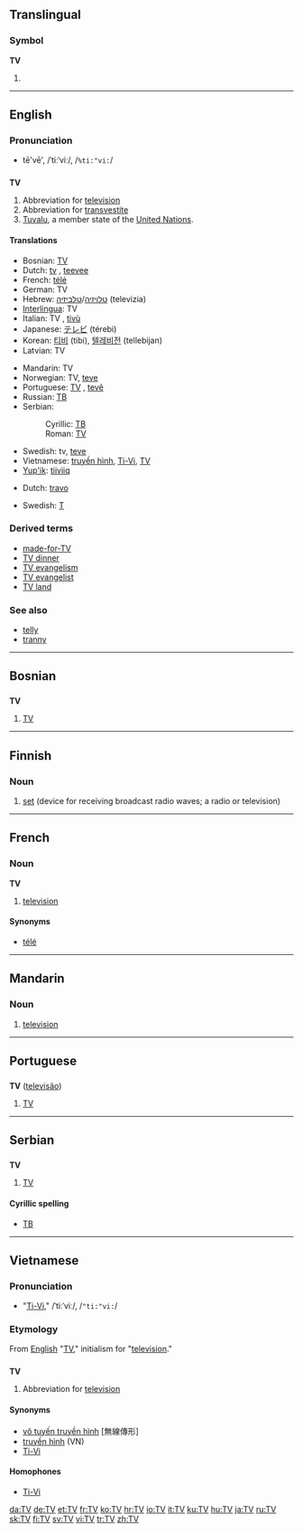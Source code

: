 {{see|.tv}}
{{wikipedia|dab=TV (disambiguation)|TV}}
==Translingual==

===Symbol===
'''TV'''

# {{SI-unit|tera|volt|[[electromotive force]]}}

----

==English==

===Pronunciation===
* tē'vē', /ˈtiːˈviː/, /<tt>%ti:"vi:</tt>/

==={{abbreviation}}===
'''TV'''

# Abbreviation for [[television]]
# Abbreviation for [[transvestite]]
# [[Tuvalu]], a member state of the [[United Nations]].

====Translations====
{{trans-top|abbreviation for television}}
* Bosnian: [[TV#Bosnian|TV]]
* Dutch: [[tv]] {{f}}, [[teevee]] {{f}}
* French: [[télé]] {{f}}
* German: TV {{n}}
* Hebrew: [[טלויזיה]]/[[טלביזיה]] (televizia) {{f}}
* [[Interlingua]]: TV
* Italian: TV {{f}}, [[tivù]] {{f}}
* Japanese: [[テレビ]] (térebi)
* Korean: [[티비]] (tibi), [[텔레비전]] (tellebijan)
* Latvian: TV
{{trans-mid}}
* Mandarin: TV
* Norwegian: TV, [[teve]]
* Portuguese: [[TV#Portuguese|TV]] {{f}}, [[tevê]] {{f}}
* Russian: [[ТВ#Russian|ТВ]] {{unicode|(tɛvɛ́)}} {{n}}
* Serbian:
*: Cyrillic: [[ТВ#Serbian|ТВ]]
*: Roman: [[TV#Serbian|TV]]
* Swedish: tv, [[teve]]
* Vietnamese: [[truyền hình]], [[Ti-Vi]], [[TV#Vietnamese|TV]]
* [[Yup'ik]]: [[tiiviiq]]
{{trans-bottom}}

{{trans-top|abbreviation for transvestite}}
* Dutch: [[travo]] {{m}}
{{trans-mid}}
* Swedish: [[T]]
{{trans-bottom}}

===Derived terms===
* [[made-for-TV]]
* [[TV dinner]]
* [[TV evangelism]]
* [[TV evangelist]]
* [[TV land]]

===See also===
* [[telly]]
* [[tranny]]

----

==Bosnian==

==={{abbreviation|Bosnian}}===
'''TV''' {{m}}

# [[TV#English|TV]]

----

==Finnish==

===Noun===
{{infl|fi|noun}}

# [[set]] (device for receiving broadcast radio waves; a radio or television)

{{tbot entry|Finnish|set|2008|April|fi}}

----

==French==

===Noun===
'''TV''' {{f}}

# {{Canada|and|Belgium|informal|lang=fr}} [[television]]

====Synonyms====
* [[télé]]

----

==Mandarin==

===Noun===
{{cmn-noun|p|pin=TV|pint=tv|tas=TV}}

# [[television]]

----

==Portuguese==

==={{abbreviation|Portuguese}}===
'''TV''' ([[televisão]]) {{f}}

# [[TV#English|TV]]

----

==Serbian==

==={{abbreviation|Serbian}}===
'''TV''' {{m}}

# [[TV#English|TV]]

====Cyrillic spelling====
* [[ТВ#Serbian|ТВ]]

----

==Vietnamese==

===Pronunciation===
* "[[Ti-Vi]]," /ˈtiːˈviː/, /<tt>"ti:"vi:</tt>/

===Etymology===
From [[English]] "[[TV#English|TV]]," initialism for "[[television]]."

==={{abbreviation|Vietnamese}}===
'''TV'''

# Abbreviation for [[television]]

====Synonyms====
* [[vô tuyến truyền hình]] [無線傳形]
* [[truyền hình]] (VN)
* [[Ti-Vi]]

====Homophones====
* [[Ti-Vi]]

[[da:TV]]
[[de:TV]]
[[et:TV]]
[[fr:TV]]
[[ko:TV]]
[[hr:TV]]
[[io:TV]]
[[it:TV]]
[[ku:TV]]
[[hu:TV]]
[[ja:TV]]
[[ru:TV]]
[[sk:TV]]
[[fi:TV]]
[[sv:TV]]
[[vi:TV]]
[[tr:TV]]
[[zh:TV]]